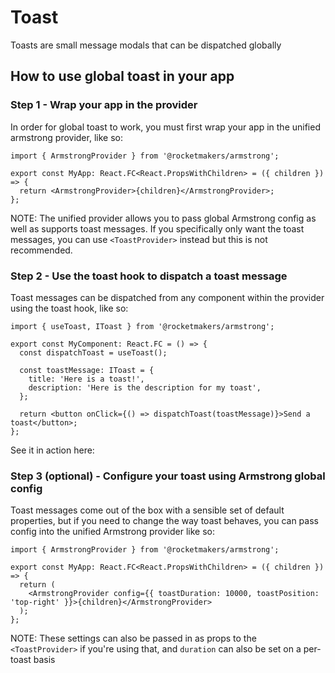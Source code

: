 
<Meta title="Modals/Toast" component={Toast} />

# Toast

Toasts are small message modals that can be dispatched globally

## How to use global toast in your app

### Step 1 - Wrap your app in the provider

In order for global toast to work, you must first wrap your app in the unified armstrong provider, like so:

```tsx
import { ArmstrongProvider } from '@rocketmakers/armstrong';

export const MyApp: React.FC<React.PropsWithChildren> = ({ children }) => {
  return <ArmstrongProvider>{children}</ArmstrongProvider>;
};
```

NOTE: The unified provider allows you to pass global Armstrong config as well as supports toast messages. If you specifically only want the toast messages, you can use `<ToastProvider>` instead but this is not recommended.

### Step 2 - Use the toast hook to dispatch a toast message

Toast messages can be dispatched from any component within the provider using the toast hook, like so:

```tsx
import { useToast, IToast } from '@rocketmakers/armstrong';

export const MyComponent: React.FC = () => {
  const dispatchToast = useToast();

  const toastMessage: IToast = {
    title: 'Here is a toast!',
    description: 'Here is the description for my toast',
  };

  return <button onClick={() => dispatchToast(toastMessage)}>Send a toast</button>;
};
```

See it in action here:

<Canvas withSource="closed">
  <Story id="modals-toast--default" />
</Canvas>

### Step 3 (optional) - Configure your toast using Armstrong global config

Toast messages come out of the box with a sensible set of default properties, but if you need to change the way toast behaves, you can pass config into the unified Armstrong provider like so:

```tsx
import { ArmstrongProvider } from '@rocketmakers/armstrong';

export const MyApp: React.FC<React.PropsWithChildren> = ({ children }) => {
  return (
    <ArmstrongProvider config={{ toastDuration: 10000, toastPosition: 'top-right' }}>{children}</ArmstrongProvider>
  );
};
```

NOTE: These settings can also be passed in as props to the `<ToastProvider>` if you're using that, and `duration` can also be set on a per-toast basis
